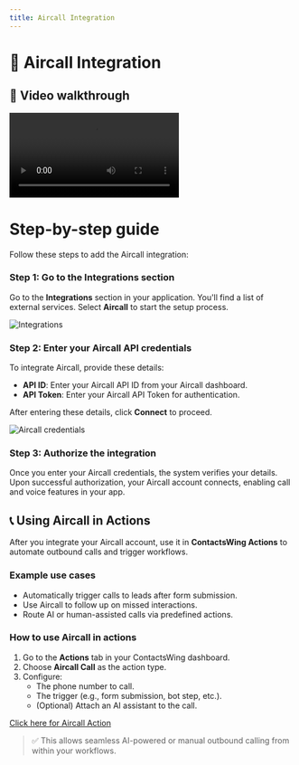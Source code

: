 ```yaml
---
title: Aircall Integration
---
```


# 🔗 Aircall Integration

## 🎥 Video walkthrough

<div class="card-video">
  <video src="https://storage.googleapis.com/helpsessionvideos/Contactswing/Videos/aircall.mp4" autoplay playsinline controls title="Aircall Integration"></video>
</div>

# Step-by-step guide

Follow these steps to add the Aircall integration:

### Step 1: Go to the Integrations section
Go to the **Integrations** section in your application. You'll find a list of external services. Select **Aircall** to start the setup process.

<img src="https://storage.googleapis.com/helpsessionvideos/Contactswing/images/all.jpg" alt="Integrations" />

### Step 2: Enter your Aircall API credentials
To integrate Aircall, provide these details:
- **API ID**: Enter your Aircall API ID from your Aircall dashboard.
- **API Token**: Enter your Aircall API Token for authentication.

After entering these details, click **Connect** to proceed.

<img src="https://storage.googleapis.com/helpsessionvideos/Contactswing/images/aircall.jpg" alt="Aircall credentials" />

### Step 3: Authorize the integration
Once you enter your Aircall credentials, the system verifies your details. Upon successful authorization, your Aircall account connects, enabling call and voice features in your app.

## 📞 Using Aircall in Actions

After you integrate your Aircall account, use it in **ContactsWing Actions** to automate outbound calls and trigger workflows.

### Example use cases
- Automatically trigger calls to leads after form submission.
- Use Aircall to follow up on missed interactions.
- Route AI or human-assisted calls via predefined actions.

### How to use Aircall in actions
1. Go to the **Actions** tab in your ContactsWing dashboard.
2. Choose **Aircall Call** as the action type.
3. Configure:
   - The phone number to call.
   - The trigger (e.g., form submission, bot step, etc.).
   - (Optional) Attach an AI assistant to the call.

[Click here for Aircall Action](/help/Actions/aircall)

> ✅ This allows seamless AI-powered or manual outbound calling from within your workflows.

